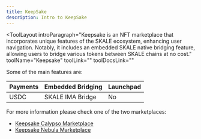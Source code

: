 ```yaml
---
title: KeepSake
description: Intro to KeepSake
---
```


<ToolLayout
    introParagraph="Keepsake is an NFT marketplace that incorporates unique features of the SKALE ecosystem, enhancing user navigation. Notably, it includes an embedded SKALE native bridging feature, allowing users to bridge various tokens between SKALE chains at no cost."
    toolName="Keepsake"
    toolLink=""
    toolDocsLink=""
>

Some of the main features are:

|Payments|Embedded Bridging|Launchpad|
|-|-|-|
| USDC | SKALE IMA Bridge | No |


For more information please check one of the two marketplaces:
- [Keepsake Calypso Marketplace](https://calypso.keepsake.gg/)
- [Keepsake Nebula Marketplace](https://keepsake.gg/)

</ToolLayout>